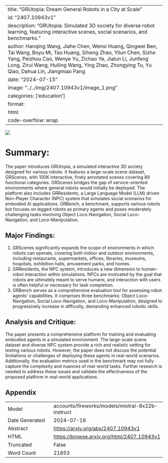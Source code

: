 
---
title: "GRUtopia: Dream General Robots in a City at Scale"
id: "2407.10943v1"
description: "GRUtopia: Simulated 3D society for diverse robot learning, featuring interactive scenes, social scenarios, and benchmarks."
author: Hanqing Wang, Jiahe Chen, Wensi Huang, Qingwei Ben, Tai Wang, Boyu Mi, Tao Huang, Siheng Zhao, Yilun Chen, Sizhe Yang, Peizhou Cao, Wenye Yu, Zichao Ye, Jialun Li, Junfeng Long, Zirui Wang, Huiling Wang, Ying Zhao, Zhongying Tu, Yu Qiao, Dahua Lin, Jiangmiao Pang
date: "2024-07-15"
image: "../../img/2407.10943v1/image_1.png"
categories: ['education']
format:
  html:
    code-overflow: wrap
---

![](../../img/2407.10943v1/image_1.png)

# Summary:

The paper introduces GRUtopia, a simulated interactive 3D society designed for various robots. It features a large-scale scene dataset, GRScenes, with 100K interactive, finely annotated scenes covering 89 functional categories. GRScenes bridges the gap of service-oriented environments where general robots would initially be deployed. The platform also includes GRResidents, a Large Language Model (LLM) driven Non-Player Character (NPC) system that simulates social scenarios for embodied AI applications. GRBench, a benchmark, supports various robots but focuses on legged robots as primary agents and poses moderately challenging tasks involving Object Loco-Navigation, Social Loco-Navigation, and Loco-Manipulation.

## Major Findings:

1. GRScenes significantly expands the scope of environments in which robots can operate, covering both indoor and outdoor environments, including restaurants, supermarkets, offices, libraries, museums, hospitals, exhibition halls, amusement parks, and homes.
2. GRResidents, the NPC system, introduces a new dimension to human-robot interaction within simulations. NPCs are motivated by the goal that robots are ultimately meant to serve humans, and interaction with users is often helpful or necessary for task completion.
3. GRBench serves as a comprehensive evaluation tool for assessing robot agents' capabilities. It comprises three benchmarks: Object Loco-Navigation, Social Loco-Navigation, and Loco-Manipulation, designed to progressively increase in difficulty, demanding enhanced robotic skills.

## Analysis and Critique:

The paper presents a comprehensive platform for training and evaluating embodied agents in a simulated environment. The large-scale scene dataset and diverse NPC system provide a rich and realistic setting for testing various robots. However, the paper does not discuss the potential limitations or challenges of deploying these agents in real-world scenarios. Additionally, the evaluation metrics used in the benchmark may not fully capture the complexity and nuances of real-world tasks. Further research is needed to address these issues and validate the effectiveness of the proposed platform in real-world applications.

## Appendix

|          |          |
|----------|----------|
| Model     | accounts/fireworks/models/mixtral-8x22b-instruct       |
| Date Generated     | 2024-07-16       |
| Abstract | [https://arxiv.org/abs/2407.10943v1](https://arxiv.org/abs/2407.10943v1)        |
| HTML     | [https://browse.arxiv.org/html/2407.10943v1](https://browse.arxiv.org/html/2407.10943v1)       |
| Truncated       | False       |
| Word Count       | 21853       |